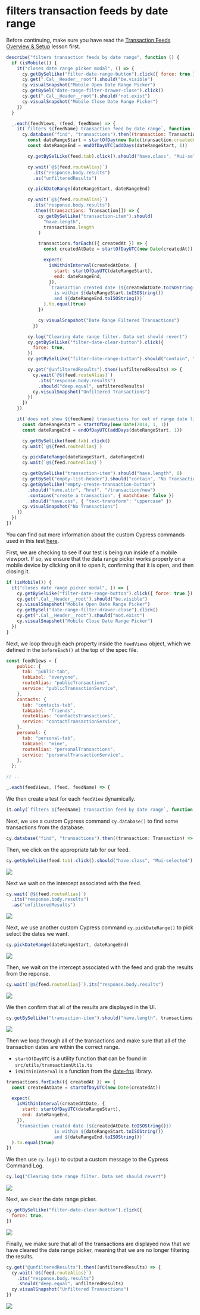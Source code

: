 # filters transaction feeds by date range

Before continuing, make sure you have read the [Transaction Feeds Overview & Setup](Transaction%20Feeds%20Overview%20&%20Setup%20375cb80b08844b928872ac8780b9718c.md) lesson first.

```js
describe("filters transaction feeds by date range", function () {
  if (isMobile()) {
    it("closes date range picker modal", () => {
      cy.getBySelLike("filter-date-range-button").click({ force: true })
      cy.get(".Cal__Header__root").should("be.visible")
      cy.visualSnapshot("Mobile Open Date Range Picker")
      cy.getBySel("date-range-filter-drawer-close").click()
      cy.get(".Cal__Header__root").should("not.exist")
      cy.visualSnapshot("Mobile Close Date Range Picker")
    })
  }

  _.each(feedViews, (feed, feedName) => {
    it(`filters ${feedName} transaction feed by date range`, function () {
      cy.database("find", "transactions").then((transaction: Transaction) => {
        const dateRangeStart = startOfDay(new Date(transaction.createdAt))
        const dateRangeEnd = endOfDayUTC(addDays(dateRangeStart, 1))

        cy.getBySelLike(feed.tab).click().should("have.class", "Mui-selected")

        cy.wait(`@${feed.routeAlias}`)
          .its("response.body.results")
          .as("unfilteredResults")

        cy.pickDateRange(dateRangeStart, dateRangeEnd)

        cy.wait(`@${feed.routeAlias}`)
          .its("response.body.results")
          .then((transactions: Transaction[]) => {
            cy.getBySelLike("transaction-item").should(
              "have.length",
              transactions.length
            )

            transactions.forEach(({ createdAt }) => {
              const createdAtDate = startOfDayUTC(new Date(createdAt))

              expect(
                isWithinInterval(createdAtDate, {
                  start: startOfDayUTC(dateRangeStart),
                  end: dateRangeEnd,
                }),
                `transaction created date (${createdAtDate.toISOString()})
                  is within ${dateRangeStart.toISOString()}
                  and ${dateRangeEnd.toISOString()}`
              ).to.equal(true)
            })

            cy.visualSnapshot("Date Range Filtered Transactions")
          })

        cy.log("Clearing date range filter. Data set should revert")
        cy.getBySelLike("filter-date-clear-button").click({
          force: true,
        })
        cy.getBySelLike("filter-date-range-button").should("contain", "ALL")

        cy.get("@unfilteredResults").then((unfilteredResults) => {
          cy.wait(`@${feed.routeAlias}`)
            .its("response.body.results")
            .should("deep.equal", unfilteredResults)
          cy.visualSnapshot("Unfiltered Transactions")
        })
      })
    })

    it(`does not show ${feedName} transactions for out of range date limits`, function () {
      const dateRangeStart = startOfDay(new Date(2014, 1, 1))
      const dateRangeEnd = endOfDayUTC(addDays(dateRangeStart, 1))

      cy.getBySelLike(feed.tab).click()
      cy.wait(`@${feed.routeAlias}`)

      cy.pickDateRange(dateRangeStart, dateRangeEnd)
      cy.wait(`@${feed.routeAlias}`)

      cy.getBySelLike("transaction-item").should("have.length", 0)
      cy.getBySel("empty-list-header").should("contain", "No Transactions")
      cy.getBySelLike("empty-create-transaction-button")
        .should("have.attr", "href", "/transaction/new")
        .contains("create a transaction", { matchCase: false })
        .should("have.css", { "text-transform": "uppercase" })
      cy.visualSnapshot("No Transactions")
    })
  })
})
```

You can find out more information about the custom Cypress commands used in this test [here](https://www.notion.so/RWA-Custom-Cypress-Commands-Tasks-Functions-5efc9089b2184a22910b5532796a65dd).

First, we are checking to see if our test is being run inside of a mobile viewport. If so, we ensure that the data range picker works properly on a mobile device by clicking on it to open it, confirming that it is open, and then closing it.

```js
if (isMobile()) {
  it("closes date range picker modal", () => {
    cy.getBySelLike("filter-date-range-button").click({ force: true })
    cy.get(".Cal__Header__root").should("be.visible")
    cy.visualSnapshot("Mobile Open Date Range Picker")
    cy.getBySel("date-range-filter-drawer-close").click()
    cy.get(".Cal__Header__root").should("not.exist")
    cy.visualSnapshot("Mobile Close Date Range Picker")
  })
}
```

Next, we loop through each property inside the `feedViews` object, which we defined in the `beforeEach()` at the top of the spec file.

```js
const feedViews = {
    public: {
      tab: "public-tab",
      tabLabel: "everyone",
      routeAlias: "publicTransactions",
      service: "publicTransactionService",
    },
    contacts: {
      tab: "contacts-tab",
      tabLabel: "friends",
      routeAlias: "contactsTransactions",
      service: "contactTransactionService",
    },
    personal: {
      tab: "personal-tab",
      tabLabel: "mine",
      routeAlias: "personalTransactions",
      service: "personalTransactionService",
    },
  };

// ..

_.each(feedViews, (feed, feedName) => {
```

We then create a test for each `feedView` dynamically.

```js
it.only(`filters ${feedName} transaction feed by date range`, function () {
```

Next, we use a custom Cypress command `cy.database()` to find some transactions from the database.

```js
cy.database("find", "transactions").then((transaction: Transaction) => {
```

Then, we click on the appropriate tab for our feed.

```js
cy.getBySelLike(feed.tab).click().should("have.class", "Mui-selected")
```

![](/images/real-world-examples/transaction-feeds/filters-transaction-feeds-by-date-range/Screen_Shot_2021-09-16_at_9.42.01_AM.png)

Next we wait on the intercept associated with the feed.

```js
cy.wait(`@${feed.routeAlias}`)
  .its("response.body.results")
  .as("unfilteredResults")
```

![](/images/real-world-examples/transaction-feeds/filters-transaction-feeds-by-date-range/Screen_Shot_2021-09-16_at_9.43.33_AM.png)

Next, we use another custom Cypress command `cy.pickDateRange()` to pick select the dates we want.

```js
cy.pickDateRange(dateRangeStart, dateRangeEnd)
```

![](/images/real-world-examples/transaction-feeds/filters-transaction-feeds-by-date-range/Screen_Shot_2021-09-16_at_9.43.54_AM.png)

Then, we wait on the intercept associated with the feed and grab the results from the reponse.

```js
cy.wait(`@${feed.routeAlias}`).its("response.body.results")
```

![](/images/real-world-examples/transaction-feeds/filters-transaction-feeds-by-date-range/Screen_Shot_2021-09-16_at_9.46.05_AM.png)

We then confirm that all of the results are displayed in the UI.

```js
cy.getBySelLike("transaction-item").should("have.length", transactions.length)
```

![](/images/real-world-examples/transaction-feeds/filters-transaction-feeds-by-date-range/Screen_Shot_2021-09-16_at_9.47.48_AM.png)

Then we loop through all of the transactions and make sure that all of the transaction dates are within the correct range.

- `startOfDayUTC` is a utility function that can be found in `src/utils/transactionUtils.ts`
- `isWithinInterval` is a function from the [date-fns](https://date-fns.org/) library.

```js
transactions.forEach(({ createdAt }) => {
  const createdAtDate = startOfDayUTC(new Date(createdAt))

  expect(
    isWithinInterval(createdAtDate, {
      start: startOfDayUTC(dateRangeStart),
      end: dateRangeEnd,
    }),
    `transaction created date (${createdAtDate.toISOString()}) 
                  is within ${dateRangeStart.toISOString()} 
                  and ${dateRangeEnd.toISOString()}`
  ).to.equal(true)
})
```

We then use `cy.log()` to output a custom message to the Cypress Command Log.

```js
cy.log("Clearing date range filter. Data set should revert")
```

![](/images/real-world-examples/transaction-feeds/filters-transaction-feeds-by-date-range/Screen_Shot_2021-09-16_at_9.55.33_AM.png)

Next, we clear the date range picker.

```js
cy.getBySelLike("filter-date-clear-button").click({
  force: true,
})
```

![](/images/real-world-examples/transaction-feeds/filters-transaction-feeds-by-date-range/Screen_Shot_2021-09-16_at_9.57.16_AM.png)

Finally, we make sure that all of the transactions are displayed now that we have cleared the date range picker, meaning that we are no longer filtering the results.

```js
cy.get("@unfilteredResults").then((unfilteredResults) => {
  cy.wait(`@${feed.routeAlias}`)
    .its("response.body.results")
    .should("deep.equal", unfilteredResults)
  cy.visualSnapshot("Unfiltered Transactions")
})
```

![](/images/real-world-examples/transaction-feeds/filters-transaction-feeds-by-date-range/Screen_Shot_2021-09-16_at_9.58.15_AM.png)
